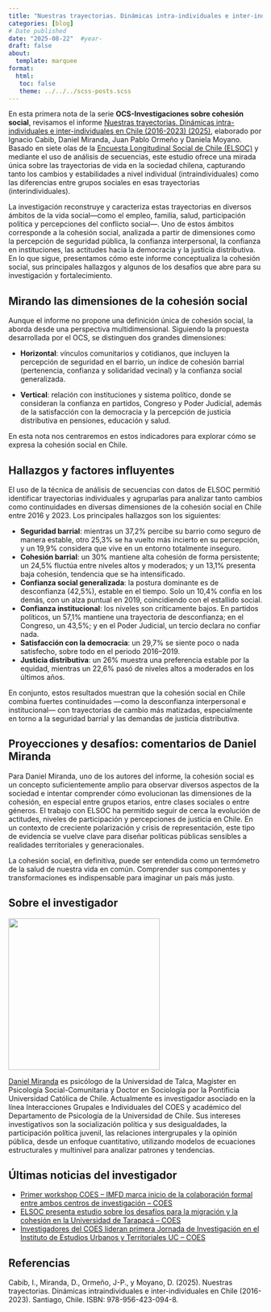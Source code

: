 ```yaml
---
title: "Nuestras trayectorias. Dinámicas intra-individuales e inter-individuales en Chile (2016-2023)"
categories: [blog]
# Date published
date: "2025-08-22"  #year-
draft: false
about:
  template: marquee
format: 
  html: 
   toc: false
   theme: ../../../scss-posts.scss
---
```


En esta primera nota de la serie **OCS-Investigaciones sobre cohesión social**, revisamos el informe [Nuestras trayectorias. Dinámicas intra-individuales e inter-individuales en Chile (2016-2023) (2025)](https://www.researchgate.net/publication/393981757_Nuestras_Trayectorias_Dinamicas_intra-individuales_e_inter-individuales_en_Chile_2016-2023), elaborado por Ignacio Cabib, Daniel Miranda, Juan Pablo Ormeño y Daniela Moyano. Basado en siete olas de la [Encuesta Longitudinal Social de Chile (ELSOC)](https://coes.cl/encuesta-panel/) y mediante el uso de análisis de secuencias, este estudio ofrece una mirada única sobre las trayectorias de vida en la sociedad chilena, capturando tanto los cambios y estabilidades a nivel individual (intraindividuales) como las diferencias entre grupos sociales en esas trayectorias (interindividuales).

La investigación reconstruye y caracteriza estas trayectorias en diversos ámbitos de la vida social—como el empleo, familia, salud, participación política y percepciones del conflicto social—. Uno de estos ámbitos corresponde a la cohesión social, analizada a partir de dimensiones como la percepción de seguridad pública, la confianza interpersonal, la confianza en instituciones, las actitudes hacia la democracia y la justicia distributiva.
En lo que sigue, presentamos cómo este informe conceptualiza la cohesión social, sus principales hallazgos y algunos de los desafíos que abre para su investigación y fortalecimiento.

## Mirando las dimensiones de la cohesión social

Aunque el informe no propone una definición única de cohesión social, la aborda desde una perspectiva multidimensional. Siguiendo la propuesta desarrollada por el OCS, se distinguen dos grandes dimensiones:

- **Horizontal**: vínculos comunitarios y cotidianos, que incluyen la percepción de seguridad en el barrio, un índice de cohesión barrial (pertenencia, confianza y solidaridad vecinal) y la confianza social generalizada.

- **Vertical**: relación con instituciones y sistema político, donde se consideran la confianza en partidos, Congreso y Poder Judicial, además de la satisfacción con la democracia y la percepción de justicia distributiva en pensiones, educación y salud.

En esta nota nos centraremos en estos indicadores para explorar cómo se expresa la cohesión social en Chile.

## Hallazgos y factores influyentes

El uso de la técnica de análisis de secuencias con datos de ELSOC permitió identificar trayectorias individuales y agruparlas para analizar tanto cambios como continuidades en diversas dimensiones de la cohesión social en Chile entre 2016 y 2023. Los principales hallazgos son los siguientes:

- **Seguridad barrial**: mientras un 37,2% percibe su barrio como seguro de manera estable, otro 25,3% se ha vuelto más incierto en su percepción, y un 19,9% considera que vive en un entorno totalmente inseguro.
- **Cohesión barrial**: un 30% mantiene alta cohesión de forma persistente; un 24,5% fluctúa entre niveles altos y moderados; y un 13,1% presenta baja cohesión, tendencia que se ha intensificado.
- **Confianza social generalizada**: la postura dominante es de desconfianza (42,5%), estable en el tiempo. Solo un 10,4% confía en los demás, con un alza puntual en 2019, coincidiendo con el estallido social.
- **Confianza institucional**: los niveles son críticamente bajos. En partidos políticos, un 57,1% mantiene una trayectoria de desconfianza; en el Congreso, un 43,5%; y en el Poder Judicial, un tercio declara no confiar nada.
- **Satisfacción con la democracia**: un 29,7% se siente poco o nada satisfecho, sobre todo en el periodo 2016–2019.
- **Justicia distributiva**: un 26% muestra una preferencia estable por la equidad, mientras un 22,6% pasó de niveles altos a moderados en los últimos años.

En conjunto, estos resultados muestran que la cohesión social en Chile combina fuertes continuidades —como la desconfianza interpersonal e institucional— con trayectorias de cambio más matizadas, especialmente en torno a la seguridad barrial y las demandas de justicia distributiva.

## Proyecciones y desafíos: comentarios de Daniel Miranda

Para Daniel Miranda, uno de los autores del informe, la cohesión social es un concepto suficientemente amplio para observar diversos aspectos de la sociedad  e intentar comprender cómo evolucionan las dimensiones de la cohesión, en especial entre grupos etarios, entre clases sociales o entre géneros. El trabajo con ELSOC ha permitido seguir de cerca la evolución de actitudes, niveles de participación y percepciones de justicia en Chile. En un contexto de creciente polarización y crisis de representación, este tipo de evidencia se vuelve clave para diseñar políticas públicas sensibles a realidades territoriales y generacionales.

La cohesión social, en definitiva, puede ser entendida como un termómetro de la salud de nuestra vida en común. Comprender sus componentes y transformaciones es indispensable para imaginar un país más justo. 

## Sobre el investigador

![](daniel_miranda.jpg){.center width=300px height=300px}

[Daniel Miranda](https://coes.cl/integrantes/daniel-miranda/) es psicólogo de la Universidad de Talca, Magíster en Psicología Social-Comunitaria y Doctor en Sociología por la Pontificia Universidad Católica de Chile. Actualmente es investigador asociado en la línea Interacciones Grupales e Individuales del COES y académico del Departamento de Psicología de la Universidad de Chile. Sus intereses investigativos son la socialización política y sus desigualdades, la participación política juvenil, las relaciones intergrupales y la opinión pública, desde un enfoque cuantitativo, utilizando modelos de ecuaciones estructurales y multinivel para analizar patrones y tendencias.

## Últimas noticias del investigador

- [Primer workshop COES – IMFD marca inicio de la colaboración formal entre ambos centros de investigación – COES](https://coes.cl/2025/06/26/primer-workshop-coes-imfd-marca-inicio-de-la-colaboracion-formal-entre-ambos-centros-de-investigacion/)
- [ELSOC presenta estudio sobre los desafíos para la migración y la cohesión en la Universidad de Tarapacá – COES](https://coes.cl/2025/06/25/elsoc-presenta-estudio-sobre-los-desafios-para-la-migracion-y-la-cohesion-en-la-universidad-de-tarapaca/)
- [Investigadores del COES lideran primera Jornada de Investigación en el Instituto de Estudios Urbanos y Territoriales UC – COES](https://coes.cl/2024/06/25/investigadores-del-coes-lideran-primera-jornada-de-investigacion-en-el-instituto-de-estudios-urbanos-y-territoriales-uc/)

## Referencias

Cabib, I., Miranda, D., Ormeño, J-P., y Moyano, D. (2025). Nuestras trayectorias. Dinámicas intraindividuales e inter-individuales en Chile (2016-2023). Santiago, Chile. ISBN: 978-956-423-094-8.
